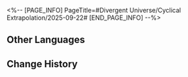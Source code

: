 <%-- [PAGE_INFO]
PageTitle=#Divergent Universe/Cyclical Extrapolation/2025-09-22#
[END_PAGE_INFO] --%>
{{Event
|name              = Cyclical Extrapolation: The Past Erased
|image             = Event Cyclical Extrapolation The Past Erased.png
|type              = Cyclical Extrapolation
|time_known        = yes
|time_start        = 2025-09-22 04:00:00
|time_end          = 2025-09-29 03:59:59
}}

{{Cyclical Extrapolation
|boons      = Dreams of Long Night
|curios     = The Story Presently
|equations  = Berserker;; Madness Malady;; Hearth Clan;; War Scribes
|trailblaze = 
|rewards    = Relic Remains*30; Lost Crystal*3
|boss_1_1   = Howling Casket; Noontide Gryphon; Moonlit Pegasus; Black Tide's Corroded Daemon; Black Tide's Champion
|boss_1_2   = Automaton Grizzly (Bug); Frigid Prowler (Bug); Disciples of Sanctus Medicus: Shape Shifter (Bug); Aurumaton Gatekeeper (Bug); Senior Staff: Team Leader (Bug); Dreamjolt Troupe's Beyond Overcooked (Bug); Dreamjolt Troupe's Sweet Gorilla (Bug); "Past Confined and Caged" (Bug); Memory Zone Meme "Shell of Faded Rage" (Bug); Howling Casket (Bug); Furiae Praetor (Bug)
|boss_2_1   = Ice Out of Space (Bug); Guardian Shadow (Bug); Disciples of Sanctus Medicus: Shape Shifter (Bug); Aurumaton Gatekeeper (Bug); Howling Casket (Bug)
|boss_2_2   = Svarog (Complete); Abundant Ebon Deer (Complete); Swarm: True Sting (Complete); Argenti (Complete)
|boss_3     = Pollux, Netherwing Husk, Ferry of Souls (Complete)
|rules      = You will not obtain Equations after achieving victory in "Boss" Domains; Obtain this week's Preset Constructs upon entering the First Plane
|root       = Divergent Universe: Protean Hero
}}

==Other Languages==
{{Other Languages
|en   = Cyclical Extrapolation: The Past Erased
|zhs  = 周期演算：涂抹过往
|zht  = 週期演算：塗抹過往
|ja   = 周期演算：黒塗りの過去
|ko   = 주기 연산: 지워진 과거
|es   = Cálculo periódico: Pasado borrado
|fr   = Calcul cyclique : Le passé effacé
|ru   = Цикличное вычисление: Стёртое прошлое
|th   = การคำนวณแบบรอบ: ลบเลือนอดีต
|vi   = Ngoại Suy Chu Kỳ: Xóa Bỏ Quá Khứ
|de   = Zyklische Berechnung: Auslöschung der Vergangenheit
|id   = Kalkulasi Siklus: Melukis Masa Lalu
|pt   = Extrapolação Cíclica: O Passado Apagado
}}

==Change History==
{{Change History|3.5}}